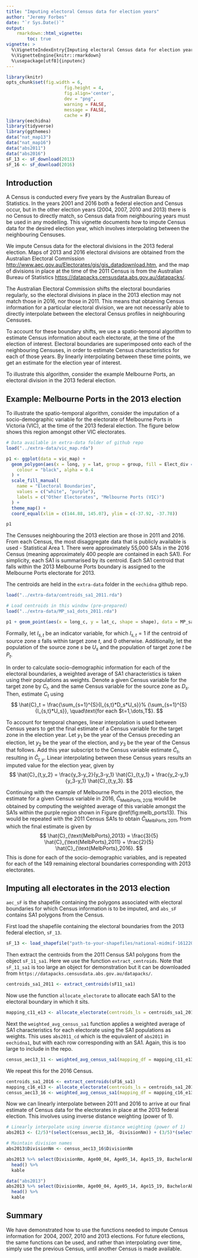 ```yaml
---
title: "Imputing electoral Census data for election years"
author: "Jeremy Forbes"
date: "`r Sys.Date()`"
output: 
    rmarkdown::html_vignette:
        toc: true
vignette: >
  %\VignetteIndexEntry{Imputing electoral Census data for election years}
  %\VignetteEngine{knitr::rmarkdown}
  %\usepackage[utf8]{inputenc}
---
```


```r
library(knitr)
opts_chunk$set(fig.width = 6,
                      fig.height = 4,
                      fig.align='center',
                      dev = "png",
                      warning = FALSE,
                      message = FALSE,
                      cache = F)
library(eechidna)
library(tidyverse)
library(ggthemes)
data("nat_map13")
data("nat_map16")
data("abs2011")
data("abs2016")
sF_13 <- sF_download(2013)
sF_16 <- sF_download(2016)

```

## Introduction

A Census is conducted every five years by the Australian Bureau of Statistics. In the years 2001 and 2016 both a federal election and Census occur, but in the other election years (2004, 2007, 2010 and 2013) there is no Census to directly match, so Census data from neighbouring years must be used in any modelling. This vignette documents how to impute Census data for the desired election year, which involves interpolating between the neighbouring Censuses.

We impute Census data for the electoral divisions in the 2013 federal election. Maps of 2013 and 2016 electoral divisions are obtained from the Australian Electoral Commission [http://www.aec.gov.au/Electorates/gis/gis_datadownload.htm](http://www.aec.gov.au/Electorates/gis/gis_datadownload.htm), and the map of divisions in place at the time of the 2011 Census is from the Australian Bureau of Statistics [https://datapacks.censusdata.abs.gov.au/datapacks/](https://datapacks.censusdata.abs.gov.au/datapacks/).

The Australian Electoral Commission shifts the electoral boundaries regularly, so the electoral divisions in place in the 2013 election may not match those in 2016, nor those in 2011. This means that obtaining Census information for a particular electoral division, we are not necessarily able to directly interpolate between the electoral Census profiles in neighbouring Censuses. 

To account for these boundary shifts, we use a spatio-temporal algorithm to estimate Census information about each electorate, at the time of the election of interest. Electoral boundaries are superimposed onto each of the neighbouring Censuses, in order to estimate Census characteristics for each of those years. By linearly interpolating between these time points, we get an estimate for the election year of interest. 

To illustrate this algorithm, consider the example Melbourne Ports, an electoral division in the 2013 federal election.

## Example: Melbourne Ports in the 2013 election

To illustrate the spatio-temporal algorithm, consider the imputation of a socio-demographic variable for the electorate of Melbourne Ports in Victoria (VIC), at the time of the 2013 federal election. The figure below shows this region amongst other VIC electorates.

```r
# Data available in extra-data folder of github repo
load("../extra-data/vic_map.rda")

p1 <- ggplot(data = vic_map) +
  geom_polygon(aes(x = long, y = lat, group = group, fill = Elect_div == "Melbourne Ports"),
    colour = "black", alpha = 0.4
  ) +
  scale_fill_manual(
    name = "Electoral Boundaries",
    values = c("white", "purple"),
    labels = c("Other Electorates", "Melbourne Ports (VIC)")
  ) +
  theme_map() +
  coord_equal(xlim = c(144.88, 145.07), ylim = c(-37.92, -37.78))

p1
```

The Censuses neighbouring the 2013 election are those in 2011 and 2016. From each Census, the most disaggregate data that is publicly available is used - Statistical Area 1. There were approximately 55,000 SA1s in the 2016 Census (meaning approximately 400 people are contained in each SA1). For simplicity, each SA1 is summarised by its centroid. Each SA1 centroid that falls within the 2013 Melbourne Ports boundary is assigned to the Melbourne Ports electorate for 2013.

The centroids are held in the `extra-data` folder in the `eechidna` github repo.

```r
load("../extra-data/centroids_sa1_2011.rda")
```

```r
# Load centroids in this window (pre-prepared)
load("../extra-data/MP_sa1_dots_2011.rda")

p1 + geom_point(aes(x = long_c, y = lat_c, shape = shape), data = MP_sa1_dots_2011 %>% mutate(shape = "1"), colour = "grey25", size = 1.3) + scale_shape_manual(name = "Statistical Area 1", values = 3, labels = "Centroids")
```

Formally, let $I_{s,t}$ be an indicator variable, for which $I_{s,t} = 1$ if the centroid of source zone $s$ falls within target zone $t$, and $0$ otherwise. Additionally, let the population of the source zone $s$ be $U_s$ and the population of target zone $t$ be $P_{t}$.

In order to calculate socio-demographic information for each of the electoral boundaries, a weighted average of SA1 characteristics is taken using their populations as weights. Denote a given Census variable for the target zone by $C_t$, and the same Census variable for the source zone as $D_s$. Then, estimate $C_t$ using
$$
  \hat{C}_t = \frac{\sum_{s=1}^{S}{I_{s,t}*D_s*U_s}}%
  {\sum_{s=1}^{S}{I_{s,t}*U_s}},
  \quad\text{for each $t=1,\dots,T$}.
$$

To account for temporal changes, linear interpolation is used between Census years to get the final estimate of a Census variable for the target zone in the election year. Let $y_1$ be the year of the Census preceding an election, let $y_2$ be the year of the election, and $y_3$ be the year of the Census that follows. Add this year subscript to the Census variable estimate $\hat{C}_t$, resulting in $\hat{C}_{t,y}$. Linear interpolating between these Census years results an imputed value for the election year, given by
$$
  \hat{C}_{t,y_2} = \frac{y_3-y_2}{y_3-y_1} \hat{C}_{t,y_1} +
    \frac{y_2-y_1}{y_3-y_1} \hat{C}_{t,y_3}.
$$

Continuing with the example of Melbourne Ports in the 2013 election, the estimate for a given Census variable in 2016, $\hat{C}_{\text{MelbPorts}, 2016}$ would be obtained by computing the weighted average of this variable amongst the SA1s within the purple region shown in Figure \@ref(fig:melb_ports13). This would be repeated with the 2011 Census SA1s to obtain $\hat{C}_{\text{MelbPorts}, 2011}$, from which the final estimate is given by
$$
  \hat{C}_{\text{MelbPorts},2013}
    = \frac{3}{5} \hat{C}_{\text{MelbPorts},2011} + \frac{2}{5} \hat{C}_{\text{MelbPorts},2016}.
$$
This is done for each of the socio-demographic variables, and is repeated for each of the 149 remaining electoral boundaries corresponding with 2013 electorates.

## Imputing all electorates in the 2013 election

`aec_sF` is the shapefile containing the polygons associated with electoral boundaries for which Census information is to be imputed, and `abs_sF` contains SA1 polygons from the Census. 

First load the shapefile containing the electoral boundaries from the 2013 federal election, `sF_13`. 

```r
sF_13 <- load_shapefile("path-to-your-shapefiles/national-midmif-16122011/COM20111216_ELB.MIF")
```

Then extract the centroids from the 2011 Census SA1 polygons from the object `sF_11_sa1`. Here we use the function `extract_centroids`. Note that `sF_11_sa1` is too large an object for demonstration but it can be downloaded from `https://datapacks.censusdata.abs.gov.au/datapacks/`.

```r
centroids_sa1_2011 <- extract_centroids(sF11_sa1)
```

Now use the function `allocate_electorate` to allocate each SA1 to the electoral boundary in which it sits.

```r
mapping_c11_e13 <- allocate_electorate(centroids_ls = centroids_sa1_2011, electorates_sf = sF_13, census_year = "2011", election_year = "2013")
```

Next the `weighted_avg_census_sa1` function applies a weighted average of SA1 characteristics for each electorate using the SA1 populations as weights. This uses `abs2011_cd` which is the equivalent of `abs2011` in `eechidna1`, but with each row corresponding with an SA1. Again, this is too large to include in the repo.

```r
census_aec13_11 <- weighted_avg_census_sa1(mapping_df = mapping_c11_e13, abs_df = abs2011_cd)
```

We repeat this for the 2016 Census.

```r
centroids_sa1_2016 <- extract_centroids(sF16_sa1)
mapping_c16_e13 <- allocate_electorate(centroids_ls = centroids_sa1_2016, electorates_sf = sF_13, census_year = "2016", election_year = "2013")
census_aec13_16 <- weighted_avg_census_sa1(mapping_df = mapping_c16_e13, abs_df = abs2016_cd)
```

Now we can linearly interpolate between 2011 and 2016 to arrive at our final estimate of Census data for the electorates in place at the 2013 federal election. This involves using inverse distance weighting (power of 1).

```r
# Linearly interpolate using inverse distance weighting (power of 1)
abs2013 <- (2/5)*(select(census_aec13_16, -DivisionNm)) + (3/5)*(select(census_aec13_11, -DivisionNm))

# Maintain division names
abs2013$DivisionNm <- census_aec13_16$DivisionNm

abs2013 %>% select(DivisionNm, Age00_04, Age05_14, Age15_19, BachelorAbv, MedianPersonalIncome, Owned, NoReligion) %>%
  head() %>% 
  kable
```

```r
data("abs2013")
abs2013 %>% select(DivisionNm, Age00_04, Age05_14, Age15_19, BachelorAbv, MedianPersonalIncome, Owned, NoReligion) %>%
  head() %>% 
  kable
```

## Summary

We have demonstrated how to use the functions needed to impute Census information for 2004, 2007, 2010 and 2013 elections. For future elections, the same functions can be used, and rather than interpolating over time, simply use the previous Census, until another Census is made available. 


